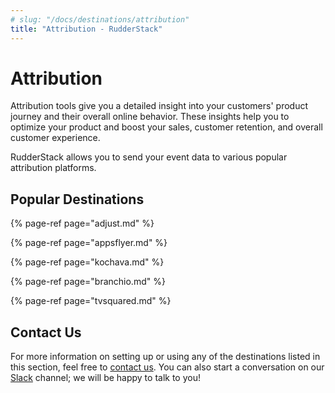 ```yaml
---
# slug: "/docs/destinations/attribution"
title: "Attribution - RudderStack"
---
```


# Attribution

Attribution tools give you a detailed insight into your customers' product journey and their overall online behavior. These insights help you to optimize your product and boost your sales, customer retention, and overall customer experience.

RudderStack allows you to send your event data to various popular attribution platforms.

## Popular Destinations

{% page-ref page="adjust.md" %}

{% page-ref page="appsflyer.md" %}

{% page-ref page="kochava.md" %}

{% page-ref page="branchio.md" %}

{% page-ref page="tvsquared.md" %}

## Contact Us

For more information on setting up or using any of the destinations listed in this section, feel free to [contact us](mailto:%20docs@rudderstack.com). You can also start a conversation on our [Slack](https://resources.rudderstack.com/join-rudderstack-slack) channel; we will be happy to talk to you!
